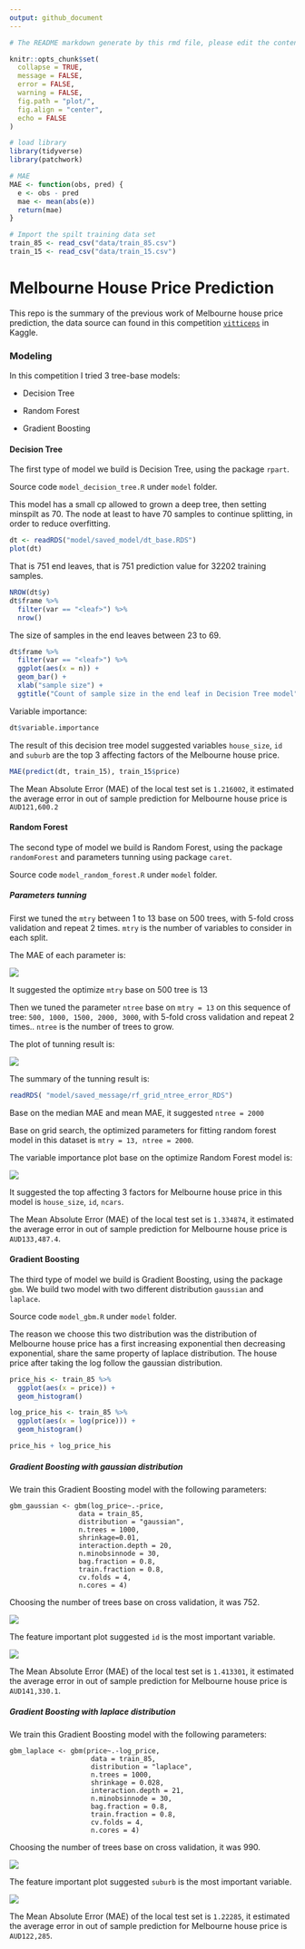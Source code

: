 ```yaml
---
output: github_document
---
```


```r
# The README markdown generate by this rmd file, please edit the content within this R markdown.

knitr::opts_chunk$set(
  collapse = TRUE,
  message = FALSE,
  error = FALSE,
  warning = FALSE,
  fig.path = "plot/",
  fig.align = "center",
  echo = FALSE
)
```

```r
# load library
library(tidyverse)
library(patchwork)

# MAE
MAE <- function(obs, pred) {
  e <- obs - pred
  mae <- mean(abs(e))
  return(mae)
}

# Import the spilt training data set
train_85 <- read_csv("data/train_85.csv")
train_15 <- read_csv("data/train_15.csv")
```

# Melbourne House Price Prediction

This repo is the summary of the previous work of Melbourne house price prediction, the data source can found in this competition [`vitticeps`](https://www.kaggle.com/c/vitticeps) in Kaggle.

### Modeling

In this competition I tried 3 tree-base models:

* Decision Tree

* Random Forest

* Gradient Boosting

#### Decision Tree

The first type of model we build is Decision Tree, using the package `rpart`. 

Source code `model_decision_tree.R` under `model` folder.

This model has a small cp allowed to grown a deep tree, then setting minspilt as 70. The node at least to have 70 samples to continue splitting, in order to reduce overfitting.  

```r
dt <- readRDS("model/saved_model/dt_base.RDS")
plot(dt)
```

That is 751 end leaves, that is 751 prediction value for 32202 training samples.

```r
NROW(dt$y)
dt$frame %>%
  filter(var == "<leaf>") %>%
  nrow()
```

The size of samples in the end leaves between 23 to 69.

```r
dt$frame %>%
  filter(var == "<leaf>") %>%
  ggplot(aes(x = n)) +
  geom_bar() +
  xlab("sample size") +
  ggtitle("Count of sample size in the end leaf in Decision Tree model")
```

Variable importance:

```r
dt$variable.importance
```

The result of this decision tree model suggested variables `house_size`, `id` and `suburb` are the top 3 affecting factors of the Melbourne house price.

```r
MAE(predict(dt, train_15), train_15$price)
```

The Mean Absolute Error (MAE) of the local test set is `1.216002`, it estimated the average error in out of sample prediction for Melbourne house price is `AUD121,600.2`

#### Random Forest

The second type of model we build is Random Forest, using the package `randomForest` and parameters tunning using package `caret`.

Source code `model_random_forest.R` under `model` folder.

##### Parameters tunning

First we tuned the `mtry` between 1 to 13 base on 500 trees, with 5-fold cross validation and repeat 2 times. `mtry` is the number of variables to consider in each split.

The MAE of each parameter is:

![](plot/plot_rf_grid_mtry.png)

It suggested the optimize `mtry` base on 500 tree is 13

Then we tuned the parameter `ntree` base on `mtry = 13` on this sequence of tree: `500, 1000, 1500, 2000, 3000`, with 5-fold cross validation and repeat 2 times.. `ntree` is the number of trees to grow.

The plot of tunning result is:

![](plot/rf_grid_ntree.png)

The summary of the tunning result is:

```r
readRDS( "model/saved_message/rf_grid_ntree_error_RDS")
```

Base on the median MAE and mean MAE, it suggested `ntree = 2000`

Base on grid search, the optimized parameters for fitting random forest model in this dataset is `mtry = 13, ntree = 2000`.

The variable importance plot base on the optimize Random Forest model is:

![](plot/optimise_rf_var_imp.png)

It suggested the top affecting 3 factors for Melbourne house price in this model is `house_size`, `id`, `ncars`.

The Mean Absolute Error (MAE) of the local test set is `1.334874`, it estimated the average error in out of sample prediction for Melbourne house price is `AUD133,487.4`.

#### Gradient Boosting

The third type of model we build is Gradient Boosting, using the package `gbm`. We build two model with two different distribution `gaussian` and `laplace`.

Source code `model_gbm.R` under `model` folder.

The reason we choose this two distribution was the distribution of Melbourne house price has a first increasing exponential then decreasing exponential, share the same property of laplace distribution. The house price after taking the log follow the gaussian distribution.

```r
price_his <- train_85 %>%
  ggplot(aes(x = price)) +
  geom_histogram()

log_price_his <- train_85 %>%
  ggplot(aes(x = log(price))) +
  geom_histogram()

price_his + log_price_his
```

##### Gradient Boosting with gaussian distribution

We train this Gradient Boosting model with the following parameters:

```
gbm_gaussian <- gbm(log_price~.-price, 
                 data = train_85,
                 distribution = "gaussian",
                 n.trees = 1000,
                 shrinkage=0.01,
                 interaction.depth = 20,
                 n.minobsinnode = 30,
                 bag.fraction = 0.8,
                 train.fraction = 0.8,
                 cv.folds = 4,
                 n.cores = 4)
```

Choosing the number of trees base on cross validation, it was 752.

![](plot/gbm_gaussian_cv_tree.png)

The feature important plot suggested `id` is the most important variable.

![](plot/gbm_gaussian_cv_important.png)

The Mean Absolute Error (MAE) of the local test set is `1.413301`, it estimated the average error in out of sample prediction for Melbourne house price is `AUD141,330.1`.

##### Gradient Boosting with laplace distribution

We train this Gradient Boosting model with the following parameters:

```
gbm_laplace <- gbm(price~.-log_price, 
                    data = train_85,
                    distribution = "laplace",
                    n.trees = 1000,
                    shrinkage = 0.028,
                    interaction.depth = 21,
                    n.minobsinnode = 30,
                    bag.fraction = 0.8,
                    train.fraction = 0.8,
                    cv.folds = 4,
                    n.cores = 4)
```

Choosing the number of trees base on cross validation, it was 990.

![](plot/gbm_laplace_cv_tree.png)

The feature important plot suggested `suburb` is the most important variable.

![](plot/gbm_laplace_cv_important.png)

The Mean Absolute Error (MAE) of the local test set is `1.22285`, it estimated the average error in out of sample prediction for Melbourne house price is `AUD122,285`.

